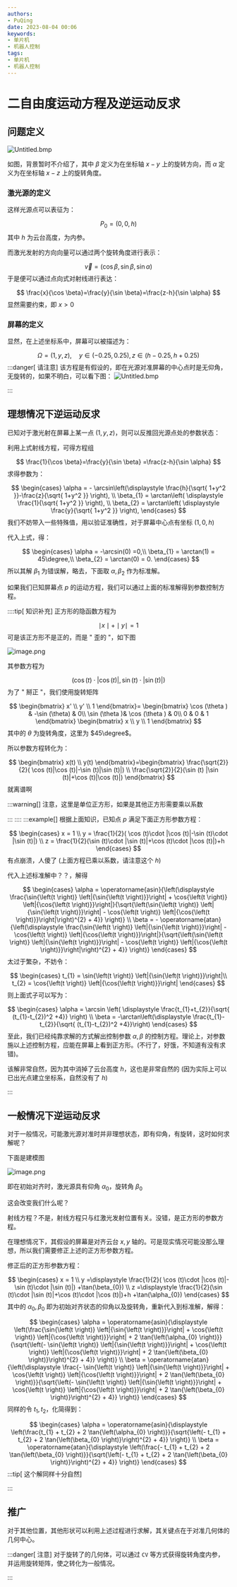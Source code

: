 ```yaml
---
authors:
- PuQing
date: 2023-08-04 00:06
keywords:
- 单片机
- 机器人控制
tags:
- 单片机
- 机器人控制
---
```

# 二自由度运动方程及逆运动反求

## 问题定义

![Untitled.bmp](https://images.puqing.work/2023/08/04/64cbd1735286f.bmp)

如图，背景暂时不介绍了，其中 $\beta$ 定义为在坐标轴 $x-y$ 上的旋转方向，而 $\alpha$ 定义为在坐标轴 $x-z$ 上的旋转角度。

### 激光源的定义

这样光源点可以表征为：


<!--truncate-->
$$
P_{0}=(0,0,h)
$$
其中 $h$ 为云台高度，为内参。

而激光发射的方向向量可以通过两个旋转角度进行表示：

$$
\vec{v}=(\cos \beta,\sin \beta,\sin \alpha)
$$
于是便可以通过点向式对射线进行表达：

$$
\frac{x}{\cos \beta}=\frac{y}{\sin \beta}=\frac{z-h}{\sin \alpha}
$$
显然需要约束，即 $x>0$

### 屏幕的定义

显然，在上述坐标系中，屏幕可以被描述为：

$$
\Omega = (1,y,z), \quad y\in(-0.25,0.25), z\in(h-0.25,h+0.25)
$$
:::danger[ 请注意]
该方程是有假设的，即在光源对准屏幕的中心点时是<Highlight>无仰角，无旋转</Highlight>的，如果不明白，可以看下图：
![Untitled.bmp](https://images.puqing.work/2023/08/04/64cbd6e8e4176.bmp)

:::
## 理想情况下逆运动反求

已知对于激光射在屏幕上某一点 $(1,y,z)$，则可以反推回光源点处的参数状态：

利用上式射线方程，可得方程组

$$
\frac{1}{\cos \beta}=\frac{y}{\sin \beta} =\frac{z-h}{\sin \alpha}
$$
求得参数为：

$$
\begin{cases}
\alpha = - \arcsin\left(\displaystyle \frac{h}{\sqrt{ 1+y^2 }}-\frac{z}{\sqrt{ 1+y^2 }} \right), \\
\beta_{1} = \arctan\left( \displaystyle \frac{1}{\sqrt{ 1+y^2 }} \right), \\
\beta_{2} = \arctan\left( \displaystyle \frac{y}{\sqrt{ 1+y^2 }} \right),
\end{cases}
$$
我们不妨带入一些特殊值，用以验证准确性，对于屏幕中心点有坐标 $(1,0,h)$

代入上式，得：

$$
\begin{cases}
\alpha = -\arcsin(0) =0,\\ 
\beta_{1} = \arctan(1) = 45\degree,\\ 
\beta_{2} = \arctan(0) = 0.
\end{cases}
$$
所以其解 $\beta_{1}$ 为错误解，略去，下面取 $\alpha,\beta_{2}$ 作为标准解。

如果我们已知屏幕点 $p$ 的运动方程，我们可以通过上面的标准解得到参数控制方程。

::::tip[ 知识补充]
正方形的隐函数方程为

$$
\mid x\mid +\mid y\mid =1
$$
可是该正方形不是正的，而是 " 歪的 "，如下图

![image.png](https://images.puqing.work/2023/08/04/64cbdf3099d00.png)

其参数方程为

$$
(\cos(t)\cdot \left | \cos(t) \right |,\sin(t)\cdot \left | \sin(t) \right |)
$$
为了 " 掰正 "，我们使用旋转矩阵

$$
\begin{bmatrix}
x' \\
y' \\
1
\end{bmatrix}=
\begin{bmatrix}
\cos (\theta )  & -\sin (\theta) & 0\\
\sin (\theta )& \cos (\theta ) & 0\\
0 & 0 & 1
\end{bmatrix}
\begin{bmatrix}
x \\
y \\
1
\end{bmatrix}
$$
其中的 $\theta$ 为旋转角度，这里为 $45\degree$。

所以参数方程转化为：

$$
\begin{bmatrix}
x(t) \\
y(t)
\end{bmatrix}=\begin{bmatrix}
\frac{\sqrt{2}}{2}( \cos (t)|\cos (t)|-\sin (t)|\sin (t)|) \\
\frac{\sqrt{2}}{2}(\sin (t) |\sin (t)|+\cos (t)|\cos (t)|)
\end{bmatrix}
$$
就离谱啊

:::warning[]
注意，这里是单位正方形，如果是其他正方形需要乘以系数

:::
::::
:::example[]
根据上面知识，已知点 $p$ 满足下面正方形参数方程：

$$
\begin{cases}
x = 1  \\
y = \frac{1}{2}( \cos (t)\cdot |\cos (t)|-\sin (t)\cdot |\sin (t)|)  \\
z = \frac{1}{2}(\sin (t)\cdot |\sin (t)|+\cos (t)\cdot |\cos (t)|)+h
\end{cases}
$$
有点崩溃，人傻了 (上面方程已乘以系数，请注意这个 $h$)

代入上述标准解中？？，解得

$$
\begin{cases}
\alpha = \operatorname{asin}{\left(\displaystyle \frac{\sin{\left(t \right)} \left|{\sin{\left(t \right)}}\right| + \cos{\left(t \right)} \left|{\cos{\left(t \right)}}\right|}{\sqrt{\left(\sin{\left(t \right)} \left|{\sin{\left(t \right)}}\right| - \cos{\left(t \right)} \left|{\cos{\left(t \right)}}\right|\right)^{2} + 4}} \right)} \\
\beta = - \operatorname{atan}{\left(\displaystyle \frac{\sin{\left(t \right)} \left|{\sin{\left(t \right)}}\right| - \cos{\left(t \right)} \left|{\cos{\left(t \right)}}\right|}{\sqrt{\left(\sin{\left(t \right)} \left|{\sin{\left(t \right)}}\right| - \cos{\left(t \right)} \left|{\cos{\left(t \right)}}\right|\right)^{2} + 4}} \right)}
\end{cases}
$$
太过于繁杂，不妨令：

$$
\begin{cases}
t_{1} =  \sin{\left(t \right)} \left|{\sin{\left(t \right)}}\right|\\
t_{2} = \cos{\left(t \right)} \left|{\cos{\left(t \right)}}\right|
\end{cases}
$$
则上面式子可以写为：

$$
\begin{cases}
\alpha = \arcsin  \left( \displaystyle \frac{t_{1}+t_{2}}{\sqrt{ (t_{1}-t_{2})^2 +4}} \right) \\
\beta = -\arctan\left(\displaystyle \frac{t_{1}-t_{2}}{\sqrt{ (t_{1}-t_{2})^2 +4}}\right)
\end{cases}
$$
至此，我们已经纯靠求解的方式解出控制参数 $\alpha,\beta$ 的控制方程。理论上，对参数施以上述控制方程，应能在屏幕上看到正方形。(不行了，好饿，不知道有没有求错)。

该解非常自然，因为其中消掉了云台高度 $h$，这也是非常自然的 (因为实际上可以已出光点建立坐标系，自然没有了 $h$)

:::
## 一般情况下逆运动反求

对于一般情况，可能激光源对准时并非理想状态，即<Highlight>有仰角，有旋转</Highlight>，这时如何求解呢？

下面是建模图

![image.png](https://images.puqing.work/2023/08/04/64cbefc07a883.png)

即在初始对齐时，激光源具有仰角 $\alpha_{0}$，旋转角 $\beta_{0}$

这会改变我们什么呢？

射线方程？不是，射线方程只与红激光发射位置有关。没错，是正方形的参数方程。

在理想情况下，其假设的屏幕是对齐云台 $x,y$ 轴的。可是现实情况可能没那么理想，所以我们需要修正上述的正方形参数方程。

修正后的正方形参数方程：

$$
\begin{cases}
x = 1  \\
y =\displaystyle \frac{1}{2}( \cos (t)\cdot |\cos (t)|-\sin (t)\cdot |\sin (t)|) +\tan(\beta_{0}) \\
z =\displaystyle \frac{1}{2}(\sin (t)\cdot |\sin (t)|+\cos (t)\cdot |\cos (t)|)+h +\tan(\alpha_{0})
\end{cases} 
$$
其中的 $\alpha_{0},\beta_{0}$ 即为初始对齐状态的仰角以及旋转角，重新代入到标准解，解得：

$$
\begin{cases}
\alpha = \operatorname{asin}{\displaystyle \left(\frac{\sin{\left(t \right)} \left|{\sin{\left(t \right)}}\right| + \cos{\left(t \right)} \left|{\cos{\left(t \right)}}\right| + 2 \tan{\left(\alpha_{0} \right)}}{\sqrt{\left(- \sin{\left(t \right)} \left|{\sin{\left(t \right)}}\right| + \cos{\left(t \right)} \left|{\cos{\left(t \right)}}\right| + 2 \tan{\left(\beta_{0} \right)}\right)^{2} + 4}} \right)} \\
\beta = \operatorname{atan}{\left(\displaystyle \frac{- \sin{\left(t \right)} \left|{\sin{\left(t \right)}}\right| + \cos{\left(t \right)} \left|{\cos{\left(t \right)}}\right| + 2 \tan{\left(\beta_{0} \right)}}{\sqrt{\left(- \sin{\left(t \right)} \left|{\sin{\left(t \right)}}\right| + \cos{\left(t \right)} \left|{\cos{\left(t \right)}}\right| + 2 \tan{\left(\beta_{0} \right)}\right)^{2} + 4}} \right)}
\end{cases}
$$
同样的令 $t_{1},t_{2}$，化简得到：

$$
\begin{cases}
\alpha = \operatorname{asin}{\displaystyle \left(\frac{t_{1} + t_{2} + 2 \tan{\left(\alpha_{0} \right)}}{\sqrt{\left(- t_{1} + t_{2} + 2 \tan{\left(\beta_{0} \right)}\right)^{2} + 4}} \right)} \\
\beta = \operatorname{atan}{\displaystyle \left(\frac{- t_{1} + t_{2} + 2 \tan{\left(\beta_{0} \right)}}{\sqrt{\left(- t_{1} + t_{2} + 2 \tan{\left(\beta_{0} \right)}\right)^{2} + 4}} \right)}
\end{cases}
$$
:::tip[ 这个解同样十分自然]

:::
## 推广

对于其他位置，其他形状可以利用上述过程进行求解，其关键点在于对准几何体的几何中心。

:::danger[ 注意]
对于旋转了的几何体，可以通过 `CV` 等方式获得旋转角度内参，并运用旋转矩阵，使之转化为一般情况。

:::
